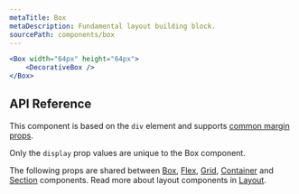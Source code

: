 ```yaml
---
metaTitle: Box
metaDescription: Fundamental layout building block.
sourcePath: components/box
---
```


```jsx live=true
<Box width="64px" height="64px">
	<DecorativeBox />
</Box>
```

## API Reference

This component is based on the `div` element and supports [common margin props](/research/docs/overview/layout#margin-props).

Only the `display` prop values are unique to the Box component.

<ThemesPropsTable defs="boxPropDefs" />

The following props are shared between [Box](./box), [Flex](./flex), [Grid](./grid), [Container](./container) and [Section](./section) components. Read more about layout components in [Layout](/research/docs/overview/layout).

<ThemesPropsTable defs="layoutPropDefs" />
